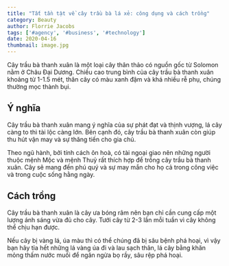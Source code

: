 ```yaml
---
title: "Tất tần tật về cây trầu bà lá xẻ: công dụng và cách trồng"
category: Beauty
author: Florrie Jacobs
tags: ['#agency', '#business', '#technology']
date: 2020-04-16
thumbnail: image.jpg
---
```


Cây trầu bà thanh xuân là một loại cây thân thảo có nguồn gốc từ Solomon nằm ở Châu Đại Dương. Chiều cao trung bình của cây trầu bà 
thanh xuân khoảng từ 1-1.5 mét, thân cây có màu xanh đậm và khá nhiều rễ phụ, chúng thường mọc thành bụi.

## Ý nghĩa

Cây trầu bà thanh xuân mang ý nghĩa của sự phát đạt và thịnh vượng, lá cây càng to thì tài lộc càng lớn. Bên cạnh đó, cây trầu bà 
thanh xuân còn giúp thu hút vận may và sự thăng tiến cho gia chủ.

Theo ngũ hành, bởi tính cách ôn hoà, có tài ngoại giao nên những người thuộc mệnh Mộc và mệnh Thuỷ rất thích hợp để trồng cây trầu 
bà thanh xuân. Cây sẽ mang đến phú quý và sự may mắn cho họ cả trong công việc và trong cuộc sống hằng ngày.

##  Cách trồng

Cây trầu bà thanh xuân là cây ưa bóng râm nên bạn chỉ cần cung cấp một lượng ánh sáng vừa đủ cho cây. Tưới cây từ 2-3 lần mỗi tuần 
vì cây không thể chịu hạn được.

Nếu cây bị vàng lá, úa màu thì có thể chúng đã bị sâu bệnh phá hoại, vì vậy bạn hãy tỉa hết những lá vàng úa đi và lau sạch thân, lá 
cây bằng khăn mỏng thấm nước muối để ngăn ngừa bọ rầy, sâu rệp phá hoại.